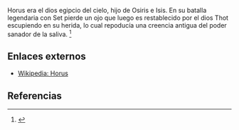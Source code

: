 Horus era el dios egipcio del cielo, hijo de Osiris e Isis. En su batalla legendaria con Set pierde un ojo que luego es restablecido por el dios Thot escupiendo en su herida, lo cual repoducía una creencia antigua del poder sanador de la saliva. <ref name="n0">{{lib|LU|95|2|6}}</ref> 

== Enlaces externos ==

* [https://es.wikipedia.org/wiki/Horus Wikipedia: Horus]


== Referencias ==

<references/>
